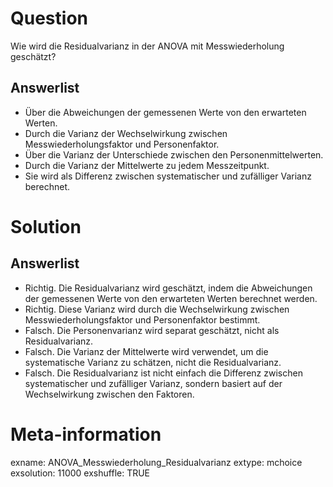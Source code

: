 Question
========
Wie wird die Residualvarianz in der ANOVA mit Messwiederholung geschätzt?

Answerlist
----------
* Über die Abweichungen der gemessenen Werte von den erwarteten Werten.
* Durch die Varianz der Wechselwirkung zwischen Messwiederholungsfaktor und Personenfaktor.
* Über die Varianz der Unterschiede zwischen den Personenmittelwerten.
* Durch die Varianz der Mittelwerte zu jedem Messzeitpunkt.
* Sie wird als Differenz zwischen systematischer und zufälliger Varianz berechnet.

Solution
========
Answerlist
----------
* Richtig. Die Residualvarianz wird geschätzt, indem die Abweichungen der gemessenen Werte von den erwarteten Werten berechnet werden.
* Richtig. Diese Varianz wird durch die Wechselwirkung zwischen Messwiederholungsfaktor und Personenfaktor bestimmt.
* Falsch. Die Personenvarianz wird separat geschätzt, nicht als Residualvarianz.
* Falsch. Die Varianz der Mittelwerte wird verwendet, um die systematische Varianz zu schätzen, nicht die Residualvarianz.
* Falsch. Die Residualvarianz ist nicht einfach die Differenz zwischen systematischer und zufälliger Varianz, sondern basiert auf der Wechselwirkung zwischen den Faktoren.

Meta-information
================
exname: ANOVA_Messwiederholung_Residualvarianz
extype: mchoice 
exsolution: 11000
exshuffle: TRUE